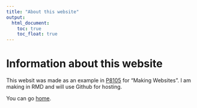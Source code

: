 ```yaml
---
title: "About this website"
output: 
  html_document:
    toc: true
    toc_float: true
---
```


# Information about this website

This websit was made as an example in [P8105](https://p8105.com) for "Making Websites". I am making in RMD and will use Github for hosting.

You can go [home](index.html).